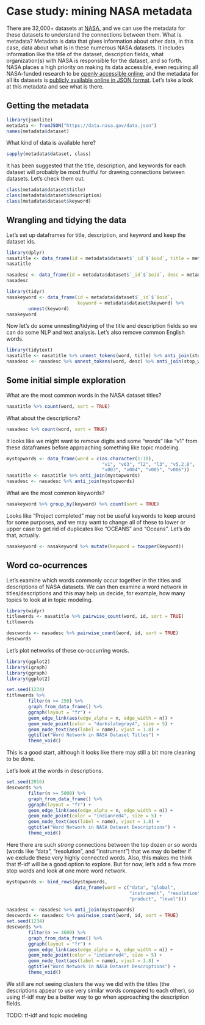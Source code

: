 # Case study: mining NASA metadata {#nasa}

There are 32,000+ datasets at [NASA](https://www.nasa.gov/), and we can use the metadata for these datasets to understand the connections between them. What is metadata? Metadata is data that gives information about other data, in this case, data about what is in these numerous NASA datasets. It includes information like the title of the dataset, description fields, what organization(s) with NASA is responsible for the dataset, and so forth. NASA places a high priority on making its data accessible, even requiring all NASA-funded research to be [openly accessible online](https://www.nasa.gov/press-release/nasa-unveils-new-public-web-portal-for-research-results), and the metadata for all its datasets is [publicly available online in JSON format](https://data.nasa.gov/data.json). Let's take a look at this metadata and see what is there.

## Getting the metadata

```r
library(jsonlite)
metadata <- fromJSON("https://data.nasa.gov/data.json")
names(metadata$dataset)
```

What kind of data is available here?

```r
sapply(metadata$dataset, class)
```

It has been suggested that the title, description, and keywords for each dataset will probably be most fruitful for drawing connections between datasets. Let's check them out.

```r
class(metadata$dataset$title)
class(metadata$dataset$description)
class(metadata$dataset$keyword)
```

## Wrangling and tidying the data

Let's set up dataframes for title, description, and keyword and keep the dataset ids.

```r
library(dplyr)
nasatitle <- data_frame(id = metadata$dataset$`_id`$`$oid`, title = metadata$dataset$title)
nasatitle
```

```r
nasadesc <- data_frame(id = metadata$dataset$`_id`$`$oid`, desc = metadata$dataset$description)
nasadesc
```

```r
library(tidyr)
nasakeyword <- data_frame(id = metadata$dataset$`_id`$`$oid`, 
                          keyword = metadata$dataset$keyword) %>%
        unnest(keyword)
nasakeyword
```

Now let's do some unnesting/tidying of the title and description fields so we can do some NLP and text analysis. Let's also remove common English words.

```r
library(tidytext)
nasatitle <- nasatitle %>% unnest_tokens(word, title) %>% anti_join(stop_words)
nasadesc <- nasadesc %>% unnest_tokens(word, desc) %>% anti_join(stop_words)
```

## Some initial simple exploration

What are the most common words in the NASA dataset titles?

```r
nasatitle %>% count(word, sort = TRUE)
```

What about the descriptions?

```r
nasadesc %>% count(word, sort = TRUE)
```

It looks like we might want to remove digits and some "words" like "v1" from these dataframes before approaching something like topic modeling.

```r
mystopwords <- data_frame(word = c(as.character(1:10), 
                                   "v1", "v03", "l2", "l3", "v5.2.0", 
                                   "v003", "v004", "v005", "v006"))
nasatitle <- nasatitle %>% anti_join(mystopwords)
nasadesc <- nasadesc %>% anti_join(mystopwords)
```

What are the most common keywords?

```r
nasakeyword %>% group_by(keyword) %>% count(sort = TRUE)
```

Looks like "Project completed" may not be useful keywords to keep around for some purposes, and we may want to change all of these to lower or upper case to get rid of duplicates like "OCEANS" and "Oceans". Let's do that, actually.

```r
nasakeyword <- nasakeyword %>% mutate(keyword = toupper(keyword))
```

## Word co-ocurrences

Let's examine which words commonly occur together in the titles and descriptions of NASA datasets. We can then examine a word network in titles/descriptions and this may help us decide, for example, how many topics to look at in topic modeling.

```r
library(widyr)
titlewords <- nasatitle %>% pairwise_count(word, id, sort = TRUE)
titlewords
```

```r
descwords <- nasadesc %>% pairwise_count(word, id, sort = TRUE)
descwords
```

Let's plot networks of these co-occurring words.

```r
library(ggplot2)
library(igraph)
library(ggraph)
library(ggplot2)

set.seed(1234)
titlewords %>%
        filter(n >= 250) %>%
        graph_from_data_frame() %>%
        ggraph(layout = "fr") +
        geom_edge_link(aes(edge_alpha = n, edge_width = n)) +
        geom_node_point(color = "darkslategray4", size = 5) +
        geom_node_text(aes(label = name), vjust = 1.8) +
        ggtitle("Word Network in NASA Dataset Titles") +
        theme_void()
```

This is a good start, although it looks like there may still a bit more cleaning to be done.

Let's look at the words in descriptions.

```r
set.seed(2016)
descwords %>%
        filter(n >= 5000) %>%
        graph_from_data_frame() %>%
        ggraph(layout = "fr") +
        geom_edge_link(aes(edge_alpha = n, edge_width = n)) +
        geom_node_point(color = "indianred4", size = 5) +
        geom_node_text(aes(label = name), vjust = 1.8) +
        ggtitle("Word Network in NASA Dataset Descriptions") +
        theme_void()

```

Here there are such *strong* connections between the top dozen or so words (words like "data", "resolution", and "instrument") that we may do better if we exclude these very highly connected words. Also, this makes me think that tf-idf will be a good option to explore. But for now, let's add a few more stop words and look at one more word network.

```r
mystopwords <- bind_rows(mystopwords,
                         data_frame(word = c("data", "global", 
                                             "instrument", "resolution",
                                             "product", "level")))

nasadesc <- nasadesc %>% anti_join(mystopwords)
descwords <- nasadesc %>% pairwise_count(word, id, sort = TRUE)
set.seed(1234)
descwords %>%
        filter(n >= 4600) %>%
        graph_from_data_frame() %>%
        ggraph(layout = "fr") +
        geom_edge_link(aes(edge_alpha = n, edge_width = n)) +
        geom_node_point(color = "indianred4", size = 5) +
        geom_node_text(aes(label = name), vjust = 1.8) +
        ggtitle("Word Network in NASA Dataset Descriptions") +
        theme_void()

```

We still are not seeing clusters the way we did with the titles (the descriptions appear to use very similar words compared to each other), so using tf-idf may be a better way to go when approaching the description fields.

TODO: tf-idf and topic modeling
